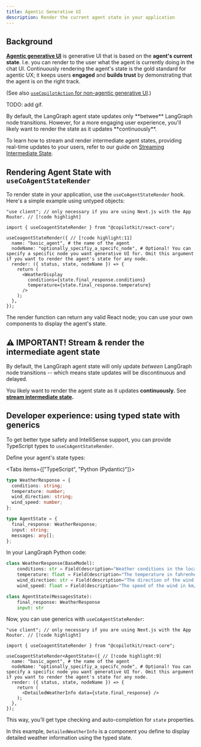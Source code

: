 ```yaml
---
title: Agentic Generative UI
description: Render the current agent state in your application
---
```



## Background 

<u>**Agentic generative UI**</u> is generative UI that is based on the **agent's current state**.
I.e. you can render to the user what the agent is currently doing in the chat UI.
Continuously rendering the agent's state is the gold standard for agentic UX; it keeps users **engaged** and **builds trust** by demonstrating that the agent is on the right track.

(See also [`useCopilotAction` for non-agentic generative UI](/guides/generative-ui).)

TODO: add gif.



<Callout type="info">
  By default, the LangGraph agent state updates only **betwee** LangGraph node transitions. However, for a more engaging user experience, you'll likely want to render the state as it updates **continuously**.

  To learn how to stream and render intermediate agent states, providing real-time updates to your users, refer to our guide on [Streaming Intermediate State](/coagents/advanced/intermediate-state-streaming).
</Callout>




## Rendering Agent State with `useCoAgentStateRender`

To render state in your application, use the `useCoAgentStateRender` hook. Here's a simple example using untyped objects:

```tsx
"use client"; // only necessary if you are using Next.js with the App Router. // [!code highlight]

import { useCoagentStateRender } from "@copilotkit/react-core";

useCoagentStateRender({ // [!code highlight:11]
  name: "basic_agent", # the name of the agent
  nodeName: "optionally_specifiy_a_specifc_node", # Optional! You can specify a specific node you want generative UI for. Omit this argument if you want to render the agent's state for any node.
  render: ({ status, state, nodeName }) => {
    return (
      <WeatherDisplay
        conditions={state.final_response.conditions}
        temperature={state.final_response.temperature}
      />
    );
  },
});
```

The render function can return any valid React node; you can use your own components to display the agent's state.

## ⚠️ IMPORTANT! Stream & render the intermediate agent state
By default, the LangGraph agent state will only update *between* LangGraph node transitions --
which means state updates will be discontinuous and delayed.

You likely want to render the agent state as it updates **continuously.** See **[stream intermediate state](/coagents/advanced/intermediate-state-streaming).**


## Developer experience: using typed state with generics

To get better type safety and IntelliSense support, you can provide TypeScript types to `useCoAgentStateRender`.

Define your agent's state types:

<Tabs items={["TypeScript", "Python (Pydantic)"]}>
  <Tab value="TypeScript">

  ```ts
  type WeatherResponse = {
    conditions: string;
    temperature: number;
    wind_direction: string;
    wind_speed: number;
  };

  type AgentState = {
    final_response: WeatherResponse;
    input: string;
    messages: any[];
  };
  ```
  </Tab>

  <Tab value="Python (Pydantic)">
  In your LangGraph Python code:
  
  ```python
  class WeatherResponse(BaseModel):
      conditions: str = Field(description="Weather conditions in the location")
      temperature: float = Field(description="The temperature in fahrenheit")
      wind_direction: str = Field(description="The direction of the wind in abbreviated form")
      wind_speed: float = Field(description="The speed of the wind in km/h")

  class AgentState(MessagesState):
      final_response: WeatherResponse
      input: str
  ```

  </Tab>

</Tabs>

Now, you can use generics with `useCoAgentStateRender`:

```tsx
"use client"; // only necessary if you are using Next.js with the App Router. // [!code highlight]

import { useCoagentStateRender } from "@copilotkit/react-core";

useCoagentStateRender<AgentState>({ // [!code highlight:9]
  name: "basic_agent", # the name of the agent
  nodeName: "optionally_specifiy_a_specifc_node", # Optional! You can specify a specific node you want generative UI for. Omit this argument if you want to render the agent's state for any node.
  render: ({ status, state, nodeName }) => {
    return (
      <DetailedWeatherInfo data={state.final_response} />
    );
  },
});
```
This way, you'll get type checking and auto-completion for `state` properties.

In this example, `DetailedWeatherInfo` is a component you define to display detailed weather information using the typed state.
